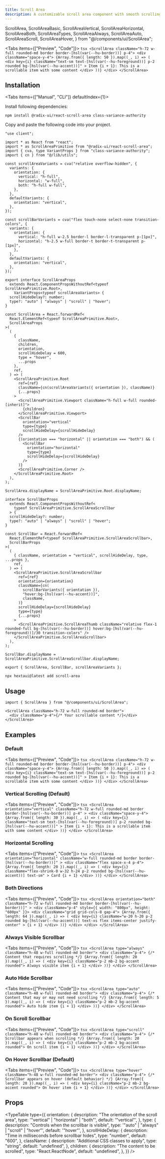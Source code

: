 ```yaml
---
title: Scroll Area
description: A customizable scroll area component with smooth scrolling and accessible scrollbars.
---
```




  ScrollArea,
  ScrollAreaBasic,
  ScrollAreaVertical,
  ScrollAreaHorizontal,
  ScrollAreaBoth,
  ScrollAreaTypes,
  ScrollAreaAlways,
  ScrollAreaAuto,
  ScrollAreaScroll,
  ScrollAreaHover,
} from "@/components/ui/ScrollArea";

<Tabs items={["Preview", "Code"]}>
  <Tab value="Preview">
    <PreviewContainer>
      <ScrollAreaBasic />
    </PreviewContainer>
  </Tab>
  <Tab value="Code">
    ```tsx
    <ScrollArea className="h-72 w-full rounded-md border border-[hsl(var(--hu-border))] p-4">
      <div className="space-y-4">
        {Array.from({ length: 50 }).map((_, i) => (
          <div
            key={i}
            className="text-sm text-[hsl(var(--hu-foreground))] p-2 rounded bg-[hsl(var(--hu-accent))]"
          >
            Item {i + 1}: This is a scrollable item with some content
          </div>
        ))}
      </div>
    </ScrollArea>
    ```
  </Tab>
</Tabs>

## Installation

<Tabs items={["Manual", "CLI"]} defaultIndex={1}>
<Tab value="Manual">

Install following dependencies:

```package-install
npm install @radix-ui/react-scroll-area class-variance-authority
```

Copy and paste the following code into your project.

```tsx title="components/ui/ScrollArea/scroll-area.tsx"
"use client";

import * as React from "react";
import * as ScrollAreaPrimitive from "@radix-ui/react-scroll-area";
import { cva, type VariantProps } from "class-variance-authority";
import { cn } from "@/lib/utils";

const scrollAreaVariants = cva("relative overflow-hidden", {
  variants: {
    orientation: {
      vertical: "h-full",
      horizontal: "w-full",
      both: "h-full w-full",
    },
  },
  defaultVariants: {
    orientation: "vertical",
  },
});

const scrollBarVariants = cva("flex touch-none select-none transition-colors", {
  variants: {
    orientation: {
      vertical: "h-full w-2.5 border-l border-l-transparent p-[1px]",
      horizontal: "h-2.5 w-full border-t border-t-transparent p-[1px]",
    },
  },
  defaultVariants: {
    orientation: "vertical",
  },
});

export interface ScrollAreaProps
  extends React.ComponentPropsWithoutRef<typeof ScrollAreaPrimitive.Root>,
    VariantProps<typeof scrollAreaVariants> {
  scrollHideDelay?: number;
  type?: "auto" | "always" | "scroll" | "hover";
}

const ScrollArea = React.forwardRef<
  React.ElementRef<typeof ScrollAreaPrimitive.Root>,
  ScrollAreaProps
>(
  (
    {
      className,
      children,
      orientation,
      scrollHideDelay = 600,
      type = "hover",
      ...props
    },
    ref,
  ) => (
    <ScrollAreaPrimitive.Root
      ref={ref}
      className={cn(scrollAreaVariants({ orientation }), className)}
      {...props}
    >
      <ScrollAreaPrimitive.Viewport className="h-full w-full rounded-[inherit]">
        {children}
      </ScrollAreaPrimitive.Viewport>
      <ScrollBar
        orientation="vertical"
        type={type}
        scrollHideDelay={scrollHideDelay}
      />
      {(orientation === "horizontal" || orientation === "both") && (
        <ScrollBar
          orientation="horizontal"
          type={type}
          scrollHideDelay={scrollHideDelay}
        />
      )}
      <ScrollAreaPrimitive.Corner />
    </ScrollAreaPrimitive.Root>
  ),
);

ScrollArea.displayName = ScrollAreaPrimitive.Root.displayName;

interface ScrollBarProps
  extends React.ComponentPropsWithoutRef<
    typeof ScrollAreaPrimitive.ScrollAreaScrollbar
  > {
  scrollHideDelay?: number;
  type?: "auto" | "always" | "scroll" | "hover";
}

const ScrollBar = React.forwardRef<
  React.ElementRef<typeof ScrollAreaPrimitive.ScrollAreaScrollbar>,
  ScrollBarProps
>(
  (
    { className, orientation = "vertical", scrollHideDelay, type, ...props },
    ref,
  ) => (
    <ScrollAreaPrimitive.ScrollAreaScrollbar
      ref={ref}
      orientation={orientation}
      className={cn(
        scrollBarVariants({ orientation }),
        "hover:bg-[hsl(var(--hu-accent))]",
        className,
      )}
      scrollHideDelay={scrollHideDelay}
      type={type}
      {...props}
    >
      <ScrollAreaPrimitive.ScrollAreaThumb className="relative flex-1 rounded-full bg-[hsl(var(--hu-border))] hover:bg-[hsl(var(--hu-foreground))]/30 transition-colors" />
    </ScrollAreaPrimitive.ScrollAreaScrollbar>
  ),
);

ScrollBar.displayName = ScrollAreaPrimitive.ScrollAreaScrollbar.displayName;

export { ScrollArea, ScrollBar, scrollAreaVariants };
```

</Tab>
<Tab value="CLI">

```package-install
npx hextaui@latest add scroll-area
```

</Tab>
</Tabs>

## Usage

```tsx
import { ScrollArea } from "@/components/ui/ScrollArea";
```

```tsx
<ScrollArea className="h-72 w-full rounded-md border">
  <div className="p-4">{/* Your scrollable content */}</div>
</ScrollArea>
```

## Examples

### Default

<Tabs items={["Preview", "Code"]}>
  <Tab value="Preview">
    <PreviewContainer>
      <ScrollAreaBasic />
    </PreviewContainer>
  </Tab>
  <Tab value="Code">
    ```tsx
    <ScrollArea className="h-72 w-full rounded-md border border-[hsl(var(--hu-border))] p-4">
      <div className="space-y-4">
        {Array.from({ length: 50 }).map((_, i) => (
          <div
            key={i}
            className="text-sm text-[hsl(var(--hu-foreground))] p-2 rounded bg-[hsl(var(--hu-accent))]"
          >
            Item {i + 1}: This is a scrollable item with some content
          </div>
        ))}
      </div>
    </ScrollArea>
    ```
  </Tab>
</Tabs>

### Vertical Scrolling (Default)

<Tabs items={["Preview", "Code"]}>
  <Tab value="Preview">
    <PreviewContainer>
      <ScrollAreaVertical />
    </PreviewContainer>
  </Tab>
  <Tab value="Code">
    ```tsx
    <ScrollArea
      orientation="vertical"
      className="h-72 w-full rounded-md border border-[hsl(var(--hu-border))] p-4"
    >
      <div className="space-y-4">
        {Array.from({ length: 30 }).map((_, i) => (
          <div
            key={i}
            className="text-sm text-[hsl(var(--hu-foreground))] p-2 rounded bg-[hsl(var(--hu-accent))]"
          >
            Item {i + 1}: This is a scrollable item with some content
          </div>
        ))}
      </div>
    </ScrollArea>
    ```
  </Tab>
</Tabs>

### Horizontal Scrolling

<Tabs items={["Preview", "Code"]}>
  <Tab value="Preview">
    <PreviewContainer>
      <ScrollAreaHorizontal />
    </PreviewContainer>
  </Tab>
  <Tab value="Code">
    ```tsx
    <ScrollArea
      orientation="horizontal"
      className="w-full rounded-md border border-[hsl(var(--hu-border))]"
    >
      <div className="flex space-x-4 p-4">
        {Array.from({ length: 20 }).map((_, i) => (
          <div
            key={i}
            className="flex-shrink-0 w-32 h-24 p-2 rounded bg-[hsl(var(--hu-accent))] text-sm"
          >
            Card {i + 1}
          </div>
        ))}
      </div>
    </ScrollArea>
    ```
  </Tab>
</Tabs>

### Both Directions

<Tabs items={["Preview", "Code"]}>
  <Tab value="Preview">
    <PreviewContainer>
      <ScrollAreaBoth />
    </PreviewContainer>
  </Tab>
  <Tab value="Code">
    ```tsx
    <ScrollArea
      orientation="both"
      className="h-72 w-full rounded-md border border-[hsl(var(--hu-border))]"
    >
      <div className="p-4" style={{ width: "800px", height: "600px" }}>
        <div className="grid grid-cols-8 gap-4">
          {Array.from({ length: 64 }).map((_, i) => (
            <div
              key={i}
              className="w-20 h-20 p-2 rounded bg-[hsl(var(--hu-accent))] text-xs flex items-center justify-center"
            >
              {i + 1}
            </div>
          ))}
        </div>
      </div>
    </ScrollArea>
    ```
  </Tab>
</Tabs>

### Always Visible Scrollbar

<Tabs items={["Preview", "Code"]}>
  <Tab value="Preview">
    <PreviewContainer>
      <ScrollAreaAlways />
    </PreviewContainer>
  </Tab>
  <Tab value="Code">
    ```tsx
    <ScrollArea type="always" className="h-48 w-full rounded-md border">
      <div className="p-4">
        {/* Content that requires scrolling */}
        {Array.from({ length: 20 }).map((_, i) => (
          <div key={i} className="p-2 mb-2 bg-accent rounded">
            Always visible item {i + 1}
          </div>
        ))}
      </div>
    </ScrollArea>
    ```
  </Tab>
</Tabs>

### Auto Hide Scrollbar

<Tabs items={["Preview", "Code"]}>
  <Tab value="Preview">
    <PreviewContainer>
      <ScrollAreaAuto />
    </PreviewContainer>
  </Tab>
  <Tab value="Code">
    ```tsx
    <ScrollArea type="auto" className="h-48 w-full rounded-md border">
      <div className="p-4">
        {/* Content that may or may not need scrolling */}
        {Array.from({ length: 5 }).map((_, i) => (
          <div key={i} className="p-2 mb-2 bg-accent rounded">
            Auto hide item {i + 1}
          </div>
        ))}
      </div>
    </ScrollArea>
    ```
  </Tab>
</Tabs>

### On Scroll Scrollbar

<Tabs items={["Preview", "Code"]}>
  <Tab value="Preview">
    <PreviewContainer>
      <ScrollAreaScroll />
    </PreviewContainer>
  </Tab>
  <Tab value="Code">
    ```tsx
    <ScrollArea type="scroll" className="h-48 w-full rounded-md border">
      <div className="p-4">
        {/* Scrollbar appears when scrolling */}
        {Array.from({ length: 20 }).map((_, i) => (
          <div key={i} className="p-2 mb-2 bg-accent rounded">
            On scroll item {i + 1}
          </div>
        ))}
      </div>
    </ScrollArea>
    ```
  </Tab>
</Tabs>

### On Hover Scrollbar (Default)

<Tabs items={["Preview", "Code"]}>
  <Tab value="Preview">
    <PreviewContainer>
      <ScrollAreaHover />
    </PreviewContainer>
  </Tab>
  <Tab value="Code">
    ```tsx
    <ScrollArea type="hover" className="h-48 w-full rounded-md border">
      <div className="p-4">
        {/* Scrollbar appears on hover (default behavior) */}
        {Array.from({ length: 20 }).map((_, i) => (
          <div key={i} className="p-2 mb-2 bg-accent rounded">
            On hover item {i + 1}
          </div>
        ))}
      </div>
    </ScrollArea>
    ```
  </Tab>
</Tabs>

## Props

<TypeTable
  type={{
    orientation: {
      description: "The orientation of the scroll area",
      type: '"vertical" | "horizontal" | "both"',
      default: '"vertical"',
    },
    type: {
      description: "Controls when the scrollbar is visible",
      type: '"auto" | "always" | "scroll" | "hover"',
      default: '"hover"',
    },
    scrollHideDelay: {
      description: "Time in milliseconds before scrollbar hides",
      type: "number",
      default: "600",
    },
    className: {
      description: "Additional CSS classes to apply",
      type: "string",
      default: "undefined",
    },
    children: {
      description: "The content to be scrolled",
      type: "React.ReactNode",
      default: "undefined",
    },
  }}
/>
